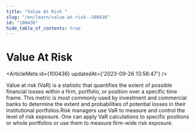 ```yaml
---
title: "Value At Risk "
slug: "/en/learn/value-at-risk--100436"
id: "100436"
hide_table_of_contents: true
---
```



# Value At Risk 

<ArticleMeta id={100436} updatedAt={'2023-09-26 13:58:47'} />
<div className='border-solid border-b border-t-0 my-4 border-[var(--ifm-color-gray-300)]' />

Value at risk (VaR) is a statistic that quantifies the extent of possible financial losses within a firm, portfolio, or position over a specific time frame. This metric is most commonly used by investment and commercial banks to determine the extent and probabilities of potential losses in their institutional portfolios.Risk managers use VaR to measure and control the level of risk exposure. One can apply VaR calculations to specific positions or whole portfolios or use them to measure firm-wide risk exposure.
